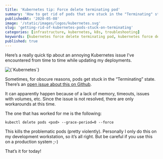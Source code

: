 ```yaml
---
title: 'Kubernetes tip: Force delete terminating pod'
summary: 'How to get rid of pods that are stuck in the "Terminating" state'
publishedAt: '2020-05-08'
image: '/static/images/logos/kubernetes.svg'
slug: 'getting-rid-of-kubernetes-pods-stuck-on-terminating'
categories: [infrastructure, kubernetes, k8s, troubleshooting]
keywords: [kubernetes force delete terminating pod, kubernetes force delete pod, kubernetes pod stuck in terminating, kubernetes]
published: true
---
```


Here’s a really quick tip about an annoying Kubernetes issue I’ve encountered from time to time while updating my deployments.

<BlogPostCenteredContent>
  <Image
    alt={`Kubernetes`}
    src={`/static/images/logos/kubernetes.svg`}
    width={450}
    height={250}
    priority
  />
</BlogPostCenteredContent>

Sometimes, for obscure reasons, pods get stuck in the “Terminating” state. There’s an [open issue about this on Github](https://github.com/kubernetes/kubernetes/issues/51835).

It can apparently happen because of a lack of memory, timeouts, issues with volumes, etc. Since the issue is not resolved, there are only workarounds at this time.

The one that has worked for me is the following:

```
kubectl delete pods <pod> --grace-period=0 --force
```

This kills the problematic pods (pretty violently). Personally I only do this on my development workstation, so it’s all right. But be careful if you use this on a production system ;-)

That’s it for today!

<BlogPostSignature />
